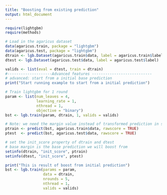 ```yaml
---
title: "Boosting from existing prediction"
output: html_document
---
```


```r
require(lightgbm)
require(methods)

# Load in the agaricus dataset
data(agaricus.train, package = "lightgbm")
data(agaricus.test, package = "lightgbm")
dtrain <- lgb.Dataset(agaricus.train$data, label = agaricus.train$label)
dtest <- lgb.Dataset(agaricus.test$data, label = agaricus.test$label)

valids <- list(eval = dtest, train = dtrain)
#--------------------Advanced features ---------------------------
# advanced: start from a initial base prediction
print("Start running example to start from a initial prediction")

# Train lightgbm for 1 round
param <- list(num_leaves = 4,
              learning_rate = 1,
              nthread = 1,
              objective = "binary")
bst <- lgb.train(param, dtrain, 1, valids = valids)

# Note: we need the margin value instead of transformed prediction in set_init_score
ptrain <- predict(bst, agaricus.train$data, rawscore = TRUE)
ptest  <- predict(bst, agaricus.test$data, rawscore = TRUE)

# set the init_score property of dtrain and dtest
# base margin is the base prediction we will boost from
setinfo(dtrain, "init_score", ptrain)
setinfo(dtest, "init_score", ptest)

print("This is result of boost from initial prediction")
bst <- lgb.train(params = param,
                 data = dtrain,
                 nrounds = 5,
                 nthread = 1,
                 valids = valids)

```

